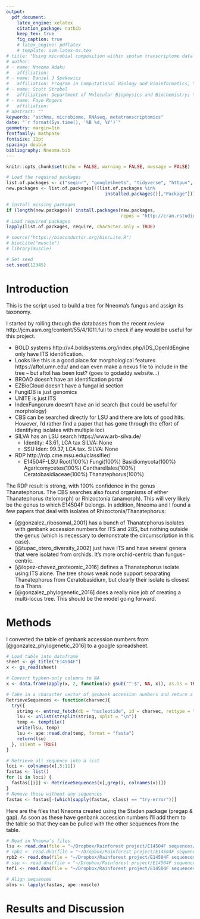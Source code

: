 ```yaml
---
output: 
  pdf_document:
    latex_engine: xelatex
    citation_package: natbib
    keep_tex: true
    fig_caption: true
    # latex_engine: pdflatex
    # template: svm-latex-ms.tex
# title: "Using microbial composition within sputum transcriptome data to stratify patients by asthma severity"
# author:
# - name: Nneoma Adaku
#   affiliation: 
# - name: Daniel J Spakowicz
#   affiliation: Program in Computational Biology and Bioinformatics, Yale University, New Haven, CT
# - name: Scott Strobel
#   affiliation: Department of Molecular Biophysics and Biochemistry; Yale University, New Haven, CT
# - name: Faye Rogers
#   affiliation: 
# abstract: ""
keywords: "asthma, microbiome, RNAseq, metatranscriptomics"
date: "`r format(Sys.time(), '%B %d, %Y')`"
geometry: margin=1in
fontfamily: mathpazo
fontsize: 11pt
spacing: double
bibliography: Nneoma.bib
---
```


```r
knitr::opts_chunk$set(echo = FALSE, warning = FALSE, message = FALSE)

# Load the required packages
list.of.packages <- c("seqinr", "googlesheets", "tidyverse", "httpuv", "rentrez", "ape")
new.packages <- list.of.packages[!(list.of.packages %in% 
                                     installed.packages()[,"Package"])]

# Install missing packages
if (length(new.packages)) install.packages(new.packages, 
                                           repos = "http://cran.rstudio.com/")
# Load required packages
lapply(list.of.packages, require, character.only = TRUE)

# source("https://bioconductor.org/biocLite.R")
# biocLite("muscle")
# library(muscle)

# Set seed
set.seed(12345)
```

# Introduction

This is the script used to build a tree for Nneoma's fungus and assign its taxonomy.

I started by rolling through the databases from the recent review http://jcm.asm.org/content/55/4/1011.full to check if any would be useful for this project.

* BOLD systems http://v4.boldsystems.org/index.php/IDS_OpenIdEngine only have ITS identification.
* Looks like this is a good place for morphological features https://aftol.umn.edu/ and can even make a nexus file to include in the tree -- but aftol has been lost? (goes to godaddy website...)
* BROAD doesn't have an identification portal
* EZBioCloud doesn't have a fungal id section
* FungiDB is just genomics
* UNITE is just ITS
* IndexFungorum doesn't have an id search (but could be useful for morphology)
* CBS can be searched directly for LSU and there are lots of good hits. However, I'd rather find a paper that has gone through the effort of identifying isolates with multiple loci
* SILVA has an LSU search https://www.arb-silva.de/ 
  * Identity: 43.61, LCA tax SILVA: None
  * SSU Iden: 99.37, LCA tax. SILVA: None
* RDP http://rdp.cme.msu.edu/classifier/ 
  * E14504F-LSU     Root(100%) Fungi(100%) Basidiomycota(100%) Agaricomycetes(100%) Cantharellales(100%) Ceratobasidiaceae(100%) Thanatephorus(100%)

The RDP result is strong, with 100% confidence in the genus Thanatephorus. The CBS searches also found organisms of either Thanatephorus (telomorph) or Rhizoctonia (anamorph). This will very likely be the genus to which E14504F belongs. In addition, Nneoma and I found a few papers that deal with isolates of Rhizoctonia/Thanatephorus:

* [@gonzalez_ribosomal_2001] has a bunch of Thanatephorus isolates with genbank accession numbers for ITS and 28S, but nothing outside the genus (which is necessary to demonstrate the circumscription in this case).
* [@tupac_otero_diversity_2002] just have ITS and have several genera that were isolated from orchids. It's more orchid-centric than fungus-centric.
* [@lopez-chavez_proteomic_2016] defines a Thanatephorus isolate using ITS alone. The tree shows weak node support separating Thanatephorus from Ceratobasidium, but clearly their isolate is closest to a Thana. 
* [@gonzalez_phylogenetic_2016] does a really nice job of creating a multi-locus tree. This should be the model going forward. 

# Methods

I converted the table of genbank accession numbers from [@gonzalez_phylogenetic_2016] to a google spreadsheet. 

```r
# Load table into dataframe
sheet <- gs_title("E14504F")
x <- gs_read(sheet)

# Convert hyphen-only columns to NA
x <- data.frame(apply(x, 2, function(x) gsub("^-$", NA, x)), as.is = TRUE)

# Take in a character vector of genbank accession numbers and return a fasta file in ape format
RetrieveSequences <- function(charvec){
  try({
    string <- entrez_fetch(db = "nucleotide", id = charvec, rettype = "fasta")
    lsu <- unlist(strsplit(string, split = "\n"))
    temp <- tempfile()
    write(lsu, temp)
    lsu <- ape::read.dna(temp, format = "fasta")
    return(lsu)
  }, silent = TRUE)
}

# Retrieve all sequence into a list
loci <- colnames(x[,5:11])
fastas <- list()
for (i in loci) {
  fastas[[i]] <- RetrieveSequences(x[,grep(i, colnames(x))])
}
# Remove those without any sequences
fastas <- fastas[-(which(sapply(fastas, class) == "try-error"))]
```

Here are the files that Nneoma created using the Staden package (pregap & gap). As soon as these have genbank accession numbers I'll add them to the table so that they can be pulled with the other sequences from the table.

```r
# Read in Nneoma's files
lsu <- read.dna(file = "~/Dropbox/Rainforest project/E14504F sequences/E14504F LSU FULL.fasta", format = "fasta")
# rpb1 <- read.dna(file = "~/Dropbox/Rainforest project/E14504F sequences/E14504 RPB1.fasta")
rpb2 <- read.dna(file = "~/Dropbox/Rainforest project/E14504F sequences/E14504F RPB2.fasta", format = "fasta")
# ssu <- read.dna(file = "~/Dropbox/Rainforest project/E14504F sequences/E14504F SSU ver2.fasta")
tef1 <- read.dna(file = "~/Dropbox/Rainforest project/E14504F sequences/E14504F TEF1.fasta", format = "fasta")
```

```r
# Align sequences
alns <- lapply(fastas, ape::muscle)
```

# Results and Discussion